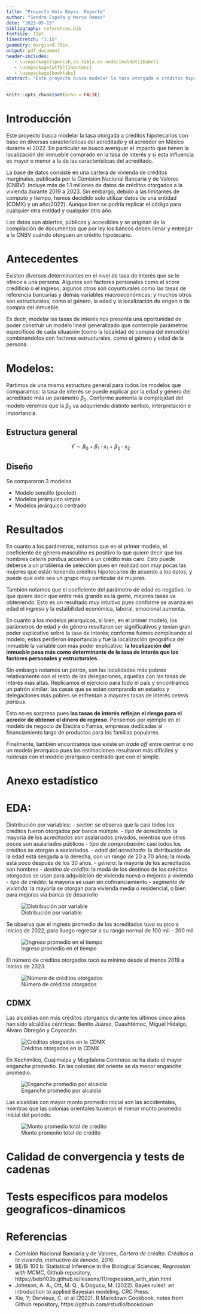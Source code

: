 ```yaml
---
title: "Proyecto Holo Bayes. Reporte"
author: "Sandra España y Marco Ramos"
date: "2023-05-15"
bibliography: references.bib  
fontsize: 11pt
linestretch: "1.15"
geometry: margin=0.78in
output: pdf_document
header-includes:
   - \usepackage[spanish,es-tabla,es-nodecimaldot]{babel}
   - \usepackage[utf8]{inputenc}
   - \usepackage{booktabs}
abstract: "Este proyecto busca modelar la tasa otorgada a créditos hipotecarios con base en diversas características del acreditado en México durante el 2022. Se encontró que la localización del inmueble es una variable con mayor poder explicativo que otros factores estructurales y personales determinantes como el género y la edad. "
---
```


```r
knitr::opts_chunk$set(echo = FALSE)
```

# Introducción

Este proyecto busca modelar la tasa otorgada a créditos hipotecarios con base en diversas características del acreditado y el acreedor en México durante el 2022. En particular se buscó averiguar el impacto que tienen la localización del inmueble comprado en la tasa de interés y si esta influencia es mayor o menor a la de las caracterísitcas del acreditado.

La base de datos consiste en una cartera de vivienda de créditos marginales, publicada por la Comisión Nacional Bancaria y de Valores (CNBV). Incluye más de 1.1 millones de datos de créditos otorgados a la vivienda durante 2019 a 2023. Sin embargo, debido a las limitantes de computo y tiempo, hemos decidido solo utilizar datos de una entidad (CDMX) y un año(2022). Aunque bien se podría replicar el código para cualquier otra entidad y cualquier otro año. 

Los datos son abiertos, públicos y accesibles y se originan de la compilación de documentos que por ley los bancos deben llenar y entregar a la CNBV cuándo otorguen un crédito hipotecario.

# Antecedentes

Existen diversos determinantes en el nivel de tasa de interés que se le ofrece a una persona. Algunos son factores personales como el *score* crediticio o el ingreso; algunos otros son coyunturales como las tasas de referencia bancarias y demás variables macroeconómicas; y muchos otros son estructurales, como el género, la edad y la localización de origen o de compra del inmueble.

Es decir, modelar las tasas de interés nos presenta una oportunidad de poder construir un modelo lineal generalizado que contemple parámetros específicos de cada situación (como la localidad de compra del inmueble) combinandolos con factores estructurales, como el género y edad de la persona.

# Modelos:

Partimos de una misma estructura general para todos los modelos que comparamos: la tasa de interés se puede explicar por la edad y género del acreditado más un parámetro $\beta_0$. Conforme aumenta la complejidad del modelo veremos que la $\beta_0$ va adquiriendo distinto sentido, interpretación e importancia.

## Estructura general

$$Y \sim \beta_0 + \beta_1\cdot x_1+ \beta_2 \cdot x_2$$

## Diseño

Se compararon 3 modelos

- Modelo sencillo (pooled)
- Modelos jerárquico simple
- Modelos jerárquico centrado

# Resultados

En cuanto a los parámetros, notamos que en el primer modelo, el coeficiente de género masculino es positivo lo que quiere decir que los hombres *ceteris paribus* acceden a un crédito más caro. Esto puede deberse a un problema de selección pues en realidad son muy pocas las mujeres que están teniendo créditos hipotecarios de acuerdo a los datos, y puede que este sea un grupo muy particular de mujeres.

También notamos que el coeficiente del parámetro de edad es negativo, lo que quiere decir que entre más grande es la gente, mejores tasas va obteniendo. Esto es un resultado muy intuitivo pues conforme se avanza en edad el ingreso y la estaibilidad económica, laboral, emocional aumenta.

En cuanto a los modelos jerarquicos, si bien, en el primer modelo, los parámetros de edad y de género resultaron ser significativos y tenían gran poder explicativo sobre la tasa de interés; conforme fuimos complicando el modelo, estos perdieron importancia y fue la localización geográfica del inmueble la variable con más poder explicativo: **la localización del inmueble pesa más como determinante de la tasa de interés que los factores personales y estructurales**.

Sin embargo notamos un patrón, son las localidades más pobres relativamente con el resto de las delegaciones, aquellas con las tasas de interés más altas. Replicamos el ejercicio para todo el país y encontramos un patrón similar: las casas que se están comprando en estados y delegaciones más pobres se enfrentan a mayores tasas de interés *ceteris paribus*.

Esto no es sorpresa pues **las tasas de interés reflejan el riesgo para el acredor de obtener el dinero de regreso**. Pensemos por ejemplo en el modelo de negocio de Electra o Famsa, empresas dedicadas al financiamiento largo de productos para las familias populares.

Finalmente, también encontramos que existe un *trade off* entre centrar o no un modelo jerarquico pues las estimaciones resultaron más difíciles y ruidosas con el modelo jerarquico centrado que con el simple. 


\newpage

# Anexo estadístico

# EDA:

Distribución por variables:
- *sector*: se observa que la casi todos los créditos fueron otorgados por banca múltiple.
- *tipo de acreditado*: la mayoría de los acreditados son asalariados privados, mientras que otros pocos son asalariados públicos
- *tipo de comprobación*: casi todos los créditos se otorgan a asalariados.
- *edad del acreditado*: la distribución de la edad está sesgada a la derecha, con un rango de 20 a 70 años; la moda está poco después de los 30 años.
- *género*: la mayoría de los acreditados son hombres
- *destino de crédito*: la moda de los destinos de los créditos otorgados se usan para adquisición de vivienda nueva o mejoras a vivienda
- *tipo de crédito*: la mayoría se usan sin cofinanciamiento
- *segmento de vivienda*: la mayoría se otorgan para vivienda media o residencial, o bien para mejoras vía banca de desarrollo

![Distribución por variable](histogramas.png)

Se observa que el ingreso promedio de los acreditados tuvo su pico a inicios de 2022, para lluego regresar a su rango normal de 100 mil - 200 mil

![Ingreso promedio en el tiempo](ingreso.png)

El número de créditos otorgados tocó su mínimo desde al menos 2019 a inicios de 2023.

![Número de créditos otorgados](num_cred.png)

## CDMX

Las alcaldías con más créditos otorgados durante los últimos cinco años han sido alcaldías céntricas: Benito Juárez, Cuauhtémoc, Miguel Hidalgo, Álvaro Obregón y Coyoacán.

![Créditos otorgados en la CDMX](creditos_cdmx.jpeg)

En Xochimilco, Cuajimalpa y Magdalena Contreras se ha dado el mayor enganche promedio. En las colonias del oriente se da menor enganche promedio.

![Enganche promedio por alcaldía](enganche_prom.jpeg)

Las alcaldías con mayor monto promedio inicial son las accidentales, mientras que las colonias orientales tuvieron el menor monto promedio inicial del periodo.

![Monto promedio total de crédito](promedio_monto.jpeg)

# Calidad de convergencia y tests de cadenas



# Tests especificos para modelos geograficos-dinamicos

# Referencias

- Comisión Nacional Bancaria y de Valores, *Cartera de crédito. Créditos a la vivienda, instructivo de llenado*, 2016. 
- BE/Bi 103 b: Statistical Inference in the Biological Sciences, *Regression with MCMC*, Github repository, https://bebi103b.github.io/lessons/11/regression_with_stan.html
- Johnson, A. A., Ott, M. Q., & Dogucu, M. (2022). Bayes rules!: an introduction to applied Bayesian modeling. CRC Press.
- Xie, Y; Dervieux, C, et al (2022). R Markdown Cookbook, notes from Github repository, https://github.com/rstudio/bookdown

